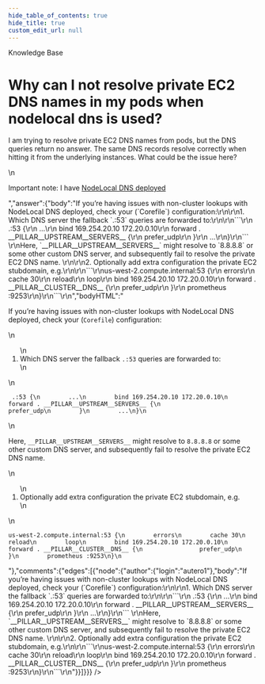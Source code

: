 ```yaml
---
hide_table_of_contents: true
hide_title: true
custom_edit_url: null
---
```



<CenterLayout>
<span class="title">Knowledge Base</span>
<h1>Why can I not resolve private EC2 DNS names in my pods when nodelocal dns is used?</h1>
<GitHub json={{"id":"D_kwDOF8slf84AOsj-","number":170,"author":{"login":"yorinasub17"},"title":"Why can I not resolve private EC2 DNS names in my pods when nodelocal dns is used?","body":"I am trying to resolve private EC2 DNS names from pods, but the DNS queries return no answer. The same DNS records resolve correctly when hitting it from the underlying instances. What could be the issue here?\r\n\r\nImportant note: I have [NodeLocal DNS deployed](https://kubernetes.io/docs/tasks/administer-cluster/nodelocaldns/)","bodyHTML":"<p dir=\"auto\">I am trying to resolve private EC2 DNS names from pods, but the DNS queries return no answer. The same DNS records resolve correctly when hitting it from the underlying instances. What could be the issue here?</p>\n<p dir=\"auto\">Important note: I have <a href=\"https://kubernetes.io/docs/tasks/administer-cluster/nodelocaldns/\" rel=\"nofollow\">NodeLocal DNS deployed</a></p>","answer":{"body":"If you’re having issues with non-cluster lookups with NodeLocal DNS deployed, check your (`Corefile`) configuration:\r\n\r\n1. Which DNS server the fallback `.:53` queries are forwarded to:\r\n\r\n```\r\n .:53 {\r\n        ...\r\n        bind 169.254.20.10 172.20.0.10\r\n        forward . __PILLAR__UPSTREAM__SERVERS__ {\r\n                prefer_udp\r\n        }\r\n        ...\r\n}\r\n``` \r\nHere, `__PILLAR__UPSTREAM__SERVERS__` might resolve to `8.8.8.8` or some other custom DNS server, and subsequently fail to resolve the private EC2 DNS name. \r\n\r\n2. Optionally add extra configuration the private EC2 stubdomain, e.g.\r\n\r\n```\r\nus-west-2.compute.internal:53 {\r\n        errors\r\n        cache 30\r\n        reload\r\n        loop\r\n        bind 169.254.20.10 172.20.0.10\r\n        forward . __PILLAR__CLUSTER__DNS__ {\r\n                prefer_udp\r\n        }\r\n        prometheus :9253\r\n}\r\n```\r\n","bodyHTML":"<p dir=\"auto\">If you’re having issues with non-cluster lookups with NodeLocal DNS deployed, check your (<code class=\"notranslate\">Corefile</code>) configuration:</p>\n<ol dir=\"auto\">\n<li>Which DNS server the fallback <code class=\"notranslate\">.:53</code> queries are forwarded to:</li>\n</ol>\n<div class=\"snippet-clipboard-content notranslate position-relative overflow-auto\" data-snippet-clipboard-copy-content=\" .:53 {\n        ...\n        bind 169.254.20.10 172.20.0.10\n        forward . __PILLAR__UPSTREAM__SERVERS__ {\n                prefer_udp\n        }\n        ...\n}\"><pre class=\"notranslate\"><code> .:53 {\n        ...\n        bind 169.254.20.10 172.20.0.10\n        forward . __PILLAR__UPSTREAM__SERVERS__ {\n                prefer_udp\n        }\n        ...\n}\n</code></pre></div>\n<p dir=\"auto\">Here, <code class=\"notranslate\">__PILLAR__UPSTREAM__SERVERS__</code> might resolve to <code class=\"notranslate\">8.8.8.8</code> or some other custom DNS server, and subsequently fail to resolve the private EC2 DNS name.</p>\n<ol start=\"2\" dir=\"auto\">\n<li>Optionally add extra configuration the private EC2 stubdomain, e.g.</li>\n</ol>\n<div class=\"snippet-clipboard-content notranslate position-relative overflow-auto\" data-snippet-clipboard-copy-content=\"us-west-2.compute.internal:53 {\n        errors\n        cache 30\n        reload\n        loop\n        bind 169.254.20.10 172.20.0.10\n        forward . __PILLAR__CLUSTER__DNS__ {\n                prefer_udp\n        }\n        prometheus :9253\n}\"><pre class=\"notranslate\"><code>us-west-2.compute.internal:53 {\n        errors\n        cache 30\n        reload\n        loop\n        bind 169.254.20.10 172.20.0.10\n        forward . __PILLAR__CLUSTER__DNS__ {\n                prefer_udp\n        }\n        prometheus :9253\n}\n</code></pre></div>"},"comments":{"edges":[{"node":{"author":{"login":"autero1"},"body":"If you’re having issues with non-cluster lookups with NodeLocal DNS deployed, check your (`Corefile`) configuration:\r\n\r\n1. Which DNS server the fallback `.:53` queries are forwarded to:\r\n\r\n```\r\n .:53 {\r\n        ...\r\n        bind 169.254.20.10 172.20.0.10\r\n        forward . __PILLAR__UPSTREAM__SERVERS__ {\r\n                prefer_udp\r\n        }\r\n        ...\r\n}\r\n``` \r\nHere, `__PILLAR__UPSTREAM__SERVERS__` might resolve to `8.8.8.8` or some other custom DNS server, and subsequently fail to resolve the private EC2 DNS name. \r\n\r\n2. Optionally add extra configuration the private EC2 stubdomain, e.g.\r\n\r\n```\r\nus-west-2.compute.internal:53 {\r\n        errors\r\n        cache 30\r\n        reload\r\n        loop\r\n        bind 169.254.20.10 172.20.0.10\r\n        forward . __PILLAR__CLUSTER__DNS__ {\r\n                prefer_udp\r\n        }\r\n        prometheus :9253\r\n}\r\n```\r\n"}}]}}} />

</CenterLayout>
  

<!-- ##DOCS-SOURCER-START
{
  "sourcePlugin": "github-discussions",
  "hash": "a9c68fb4c5dc41968a93033264f462a0"
}
##DOCS-SOURCER-END -->
